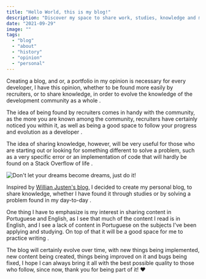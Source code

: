 ```yaml
---
title: "Hello World, this is my blog!"
description: "Discover my space to share work, studies, knowledge and mark my presence on the web in a way that makes a difference for people."
date: "2021-09-29"
image: ""
tags:
  - "blog"
  - "about"
  - "history"
  - "opinion"
  - "personal"
---
```


Creating a blog, and or, a portfolio in my opinion is necessary for every developer, I have this opinion, whether to be found more easily by recruiters, or to share knowledge, in order to evolve the knowledge of the development community as a whole .

The idea of being found by recruiters comes in handy with the community, as the more you are known among the community, recruiters have certainly noticed you within it, as well as being a good space to follow your progress and evolution as a developer .

The idea of sharing knowledge, however, will be very useful for those who are starting out or looking for something different to solve a problem, such as a very specific error or an implementation of code that will hardly be found on a Stack Overflow of life .

![Don't let your dreams become dreams, just do it!](https://i.gifer.com/3cuw.gif)

Inspired by [Willian Justen's blog](https://willianjusten.com.br/), I decided to create my personal blog, to share knowledge, whether I have found it through studies or by solving a problem found in my day-to-day .

One thing I have to emphasize is my interest in sharing content in Portuguese and English, as I see that much of the content I read is in English, and I see a lack of content in Portuguese on the subjects I've been applying and studying. On top of that it will be a good space for me to practice writing .

The blog will certainly evolve over time, with new things being implemented, new content being created, things being improved on it and bugs being fixed, I hope I can always bring it all with the best possible quality to those who follow, since now, thank you for being part of it! ❤️